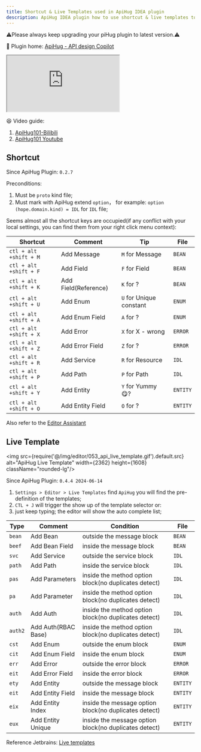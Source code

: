 ```yaml
---
title: Shortcut & Live Templates used in ApiHug IDEA plugin
description: ApiHug IDEA plugin how to use shortcut & live templates to speed up
---
```


⚠️Please always keep upgrading your piHug plugin to latest version.⚠️

💝 Plugin home: [ApiHug - API design Copilot](https://plugins.jetbrains.com/plugin/23534-apihug--api-design-copilot)

<div>
  <iframe
    src="https://plugins.jetbrains.com/embeddable/install/23534"
    border="0"
    height={'48px'}
    allow="accelerometer; autoplay; clipboard-write; encrypted-media; gyroscope; picture-in-picture"
    allowFullScreen
  ></iframe>
</div>

😆 Video guide:

1. [ApiHug101-Bilibili](https://space.bilibili.com/666522636)
2. [ApiHug101 Youtube](https://youtube.com/@ApiHug?si=C1yw0poHA01zbmyj)


## Shortcut

Since ApiHug Plugin: `0.2.7`

Preconditions:
1. Must be `proto` kind file;
2. Must mark with ApiHug extend `option`， for example: `option (hope.domain.kind) = IDL` for `IDL` file;

Seems almost all the shortcut keys are occupied(if any conflict with your local settings, you can find them from your right click menu context):

| Shortcut               | Comment              | Tip                     | File     |
|------------------------|----------------------|-------------------------|----------|
| `ctl + alt +shift + M` | Add Message          | `M` for Message         | `BEAN`   |
| `ctl + alt +shift + F` | Add Field            | `F` for Field           | `BEAN`   |
| `ctl + alt +shift + K` | Add Field(Reference) | `K` for ?               | `BEAN`   |
| `ctl + alt +shift + U` | Add Enum             | `U` for Unique constant | `ENUM`   |
| `ctl + alt +shift + A` | Add Enum Field       | `A` for ?               | `ENUM`   |
| `ctl + alt +shift + X` | Add Error            | `X` for X - wrong       | `ERROR`  |
| `ctl + alt +shift + Z` | Add Error Field      | `Z` for ?               | `ERROR`  |
| `ctl + alt +shift + R` | Add Service          | `R` for Resource        | `IDL`    |
| `ctl + alt +shift + P` | Add Path             | `P` for Path            | `IDL`    |
| `ctl + alt +shift + Y` | Add Entity           | `Y` for Yummy 😋?       | `ENTITY` |
| `ctl + alt +shift + O` | Add Entity Field     | `O` for ?               | `ENTITY` |

Also refer to the [Editor Assistant](/docs/idea/015-editor)

## Live Template

<img src={require('@/img/editor/053_api_live_template.gif').default.src} alt="ApiHug Live Template" width={2362} height={1608}
     className="rounded-lg"/>

Since ApiHug Plugin: `0.4.4 2024-06-14`

1. `Settings > Editor > Live Templates` find `ApiHug` you will find the pre-definition of the templates;
2. `CTL + J` will trigger the show up of the template selector or:
3.  just keep typing; the editor will show the auto complete list;

| Type    | Comment             | Condition                                             | File     |
|---------|---------------------|-------------------------------------------------------|----------|
| `bean`  | Add Bean            | outside the message block                             | `BEAN`   |
| `beef`  | Add Bean Field      | inside the message block                              | `BEAN`   |
| `svc`   | Add Service         | outside the service block                             | `IDL`    |
| `path`  | Add Path            | inside the service block                              | `IDL`    |
| `pas`   | Add Parameters      | inside the method option block(no duplicates detect)  | `IDL`    |
| `pa`    | Add Parameter       | inside the method option block(no duplicates detect)  | `IDL`    |
| `auth`  | Add Auth            | inside the method option block(no duplicates detect)  | `IDL`    |
| `auth2` | Add Auth(RBAC Base) | inside the method option block(no duplicates detect)  | `IDL`    |
| `cst`   | Add Enum            | outside the enum block                                | `ENUM`   |
| `cit`   | Add Enum Field      | inside the enum block                                 | `ENUM`   |
| `err`   | Add Error           | outside the error block                               | `ERROR`  |
| `eit`   | Add Error Field     | inside the error block                                | `ERROR`  |
| `ety`   | Add Entity          | outside the message block                             | `ENTITY` |
| `eit`   | Add Entity Field    | inside the message block                              | `ENTITY` |
| `eix`   | Add Entity Index    | inside the message option block(no duplicates detect) | `ENTITY` |
| `eux`   | Add Entity Unique   | inside the message option block(no duplicates detect) | `ENTITY` |

Reference Jetbrains: [Live templates](https://www.jetbrains.com/help/idea/using-live-templates.html)
